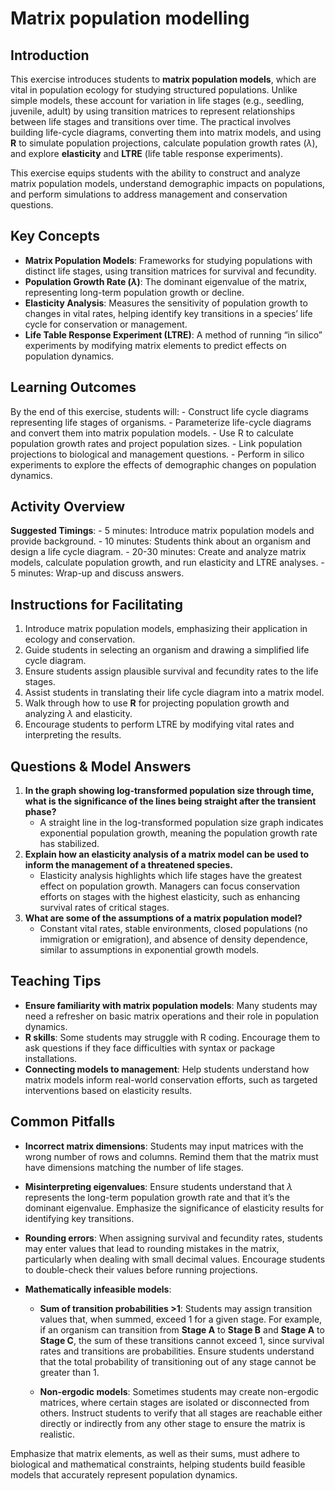 # Matrix population modelling

## Introduction

This exercise introduces students to **matrix population models**, which are vital in population ecology for studying structured populations. Unlike simple models, these account for variation in life stages (e.g., seedling, juvenile, adult) by using transition matrices to represent relationships between life stages and transitions over time. The practical involves building life-cycle diagrams, converting them into matrix models, and using **R** to simulate population projections, calculate population growth rates ($\lambda$), and explore **elasticity** and **LTRE** (life table response experiments).

This exercise equips students with the ability to construct and analyze matrix population models, understand demographic impacts on populations, and perform simulations to address management and conservation questions.

## Key Concepts

- **Matrix Population Models**: Frameworks for studying populations with distinct life stages, using transition matrices for survival and fecundity.
- **Population Growth Rate ($\lambda$)**: The dominant eigenvalue of the matrix, representing long-term population growth or decline.
- **Elasticity Analysis**: Measures the sensitivity of population growth to changes in vital rates, helping identify key transitions in a species’ life cycle for conservation or management.
- **Life Table Response Experiment (LTRE)**: A method of running "in silico" experiments by modifying matrix elements to predict effects on population dynamics.

## Learning Outcomes

By the end of this exercise, students will:
- Construct life cycle diagrams representing life stages of organisms.
- Parameterize life-cycle diagrams and convert them into matrix population models.
- Use R to calculate population growth rates and project population sizes.
- Link population projections to biological and management questions.
- Perform in silico experiments to explore the effects of demographic changes on population dynamics.

## Activity Overview

**Suggested Timings**:
- 5 minutes: Introduce matrix population models and provide background.
- 10 minutes: Students think about an organism and design a life cycle diagram.
- 20-30 minutes: Create and analyze matrix models, calculate population growth, and run elasticity and LTRE analyses.
- 5 minutes: Wrap-up and discuss answers.

## Instructions for Facilitating

1. Introduce matrix population models, emphasizing their application in ecology and conservation.
2. Guide students in selecting an organism and drawing a simplified life cycle diagram.
3. Ensure students assign plausible survival and fecundity rates to the life stages.
4. Assist students in translating their life cycle diagram into a matrix model.
5. Walk through how to use **R** for projecting population growth and analyzing $\lambda$ and elasticity.
6. Encourage students to perform LTRE by modifying vital rates and interpreting the results.

## Questions & Model Answers

1. **In the graph showing log-transformed population size through time, what is the significance of the lines being straight after the transient phase?**
   - A straight line in the log-transformed population size graph indicates exponential population growth, meaning the population growth rate has stabilized.

2. **Explain how an elasticity analysis of a matrix model can be used to inform the management of a threatened species.**
   - Elasticity analysis highlights which life stages have the greatest effect on population growth. Managers can focus conservation efforts on stages with the highest elasticity, such as enhancing survival rates of critical stages.

3. **What are some of the assumptions of a matrix population model?**
   - Constant vital rates, stable environments, closed populations (no immigration or emigration), and absence of density dependence, similar to assumptions in exponential growth models.

## Teaching Tips

- **Ensure familiarity with matrix population models**: Many students may need a refresher on basic matrix operations and their role in population dynamics.
- **R skills**: Some students may struggle with R coding. Encourage them to ask questions if they face difficulties with syntax or package installations.
- **Connecting models to management**: Help students understand how matrix models inform real-world conservation efforts, such as targeted interventions based on elasticity results.

## Common Pitfalls

- **Incorrect matrix dimensions**: Students may input matrices with the wrong number of rows and columns. Remind them that the matrix must have dimensions matching the number of life stages.

- **Misinterpreting eigenvalues**: Ensure students understand that $\lambda$ represents the long-term population growth rate and that it’s the dominant eigenvalue. Emphasize the significance of elasticity results for identifying key transitions.

- **Rounding errors**: When assigning survival and fecundity rates, students may enter values that lead to rounding mistakes in the matrix, particularly when dealing with small decimal values. Encourage students to double-check their values before running projections.

- **Mathematically infeasible models**:
  - **Sum of transition probabilities >1**: Students may assign transition values that, when summed, exceed 1 for a given stage. For example, if an organism can transition from **Stage A** to **Stage B** and **Stage A** to **Stage C**, the sum of these transitions cannot exceed 1, since survival rates and transitions are probabilities. Ensure students understand that the total probability of transitioning out of any stage cannot be greater than 1.
  
  - **Non-ergodic models**: Sometimes students may create non-ergodic matrices, where certain stages are isolated or disconnected from others. Instruct students to verify that all stages are reachable either directly or indirectly from any other stage to ensure the matrix is realistic.

Emphasize that matrix elements, as well as their sums, must adhere to biological and mathematical constraints, helping students build feasible models that accurately represent population dynamics.
